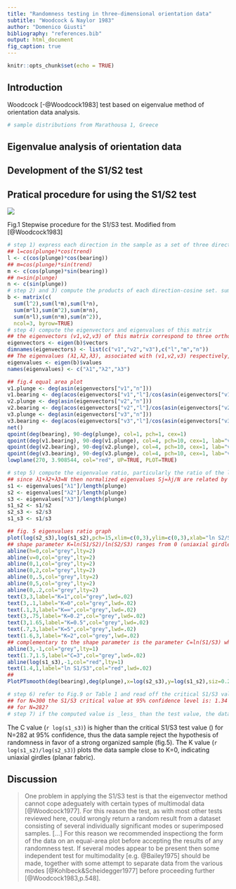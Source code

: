 ```yaml
---
title: "Randomness testing in three-dimensional orientation data"
subtitle: "Woodcock & Naylor 1983"
author: "Domenico Giusti"
bibliography: "references.bib"
output: html_document
fig_caption: true
---
```


```r
knitr::opts_chunk$set(echo = TRUE)
```

## Introduction

Woodcock [-@Woodcock1983] test based on eigenvalue method of orientation data analysis.

```r
# sample distributions from Marathousa 1, Greece
```


## Eigenvalue analysis of orientation data

## Development of the S1/S2 test

## Pratical procedure for using the S1/S2 test

![](Woodcock1983.png)

Fig.1 Stepwise procedure for the S1/S3 test. Modified from [@Woodcock1983]

```r
# step 1) express each direction in the sample as a set of three direction cosines. If the data are in the form of trend and plunge, the formulae are:
## l=cos(plunge)*cos(trend)
l <- c(cos(plunge)*cos(bearing))
## m=cos(plunge)*sin(trend)
m <- c(cos(plunge)*sin(bearing))
## n=sin(plunge)
n <- c(sin(plunge))
# step 2) and 3) compute the products of each direction-cosine set. sum the products over the whole data sample to give the orientation tensor
b <- matrix(c(
  sum(l^2),sum(l*m),sum(l*n),
  sum(m*l),sum(m^2),sum(m*n),
  sum(n*l),sum(n*m),sum(n^2)),
  ncol=3, byrow=TRUE)
# step 4) compute the eigenvectors and eigenvalues of this matrix
## the eigenvectors (v1,v2,v3) of this matrix correspond to three orthogonal 'principal axes' of the data sample. Axis v1 is an estimate of the mean direction of the data; v3 is the pole to any girdle present in the data [@Watson1966]
eigenvectors <- eigen(b)$vectors
dimnames(eigenvectors) <- list(c("v1","v2","v3"),c("l","m","n"))
## The eigenvalues (λ1,λ2,λ3), associated with (v1,v2,v3) respectively, describe the shape of the data sample [@Watson1966; @Mark1974; @Woodcock1973; @Woodcock1977]
eigenvalues <- eigen(b)$values
names(eigenvalues) <- c("λ1","λ2","λ3")
```

```r
## fig.4 equal area plot
v1.plunge <- deg(asin(eigenvectors["v1","n"]))
v1.bearing <- deg(acos(eigenvectors["v1","l"]/cos(asin(eigenvectors["v1","n"]))))
v2.plunge <- deg(asin(eigenvectors["v2","n"]))
v2.bearing <- deg(acos(eigenvectors["v2","l"]/cos(asin(eigenvectors["v2","n"]))))
v3.plunge <- deg(asin(eigenvectors["v3","n"]))
v3.bearing <- deg(acos(eigenvectors["v3","l"]/cos(asin(eigenvectors["v3","n"]))))
net()
qpoint(deg(bearing), 90-deg(plunge), col=1, pch=1, cex=1)
qpoint(deg(v1.bearing), 90-deg(v1.plunge), col=4, pch=10, cex=1, lab="v1")
qpoint(deg(v2.bearing), 90-deg(v2.plunge), col=4, pch=10, cex=1, lab="v2")
qpoint(deg(v3.bearing), 90-deg(v3.plunge), col=4, pch=10, cex=1, lab="v3")
lowplane(270, 3.908544, col="red", UP=TRUE, PLOT=TRUE)
```

```r
# step 5) compute the eigenvalue ratio, particularly the ratio of the largest to smallest eigenvalue (S1/S3=λ1/λ3)
## since λ1+λ2+λ3=N then normalized eigenvalues Sj=λj/N are related by S1+S2+S3=1. A data cluster has S1>S2~=S3 and a data girdle has S1~=S2>S3
s1 <- eigenvalues["λ1"]/length(plunge)
s2 <- eigenvalues["λ2"]/length(plunge)
s3 <- eigenvalues["λ3"]/length(plunge)
s1_s2 <- s1/s2
s2_s3 <- s2/s3
s1_s3 <- s1/s3
```

```r
## fig. 5 eigenvalues ratio graph
plot(log(s2_s3),log(s1_s2),pch=15,xlim=c(0,3),ylim=c(0,3),xlab="ln S2/S3",ylab="ln S1/S2", main="Woodcock diagram")
## shape parameter K=ln(S1/S2)/ln(S2/S3) ranges from 0 (uniaxial girdles) to infinite (uniaxial clusters)
abline(h=0,col="grey",lty=2)
abline(v=0,col="grey",lty=2)
abline(0,1,col="grey",lty=2)
abline(0,2,col="grey",lty=2)
abline(0,.5,col="grey",lty=2)
abline(0,5,col="grey",lty=2)
abline(0,.2,col="grey",lty=2)
text(3,3,label="K=1",col="grey",lwd=.02)
text(3,.1,label="K=0",col="grey",lwd=.02)
text(.1,3,label="K=∞",col="grey",lwd=.02)
text(3,.75,label="K=0.2",col="grey",lwd=.02)
text(3,1.65,label="K=0.5",col="grey",lwd=.02)
text(.7,3,label="K=5",col="grey",lwd=.02)
text(1.6,3,label="K=2",col="grey",lwd=.02)
## complementary to the shape parameter is the parameter C=ln(S1/S3) which expresses the 'strength' of the preferred orientation in the data sample [@Woodcock1977]. Strongly organized samples have larger C and plot further from the origin of the ratio graph. A perfect uniform distribution of data would have C=0 and would plot at the origin with S1=S2=S3=1/3. Random samples will also plot close to the origin and have low C values, suggesting that this parameter might be used as a test statistic for randomness
abline(3,-1,col="grey",lty=1)
text(1.7,1.5,label="C=3",col="grey",lwd=.02)
abline(log(s1_s3),-1,col="red",lty=1)
text(1.4,1,label="ln S1/S3",col="red",lwd=.02)
##
PlotPTsmooth(deg(bearing),deg(plunge),x=log(s2_s3),y=log(s1_s2),siz=0.2,IMAGE=TRUE,CONT=TRUE,add=TRUE)
```

```r
# step 6) refer to Fig.9 or Table 1 and read off the critical S1/S3 value for the appropriate sample size and required confidence level. Note that for a small sample size a 95% confidence level is appropriate
## for N=300 the S1/S3 critical value at 95% confidence level is: 1.34
## for N=282?
# step 7) if the computed value is _less_ than the test value, the data sample cannot be distinguished from a random sample at this confidence level
```

The C value (`r log(s1_s3)`) is higher than the critical S1/S3 test value () for N=282 at 95% confidence, thus the data sample reject the hypothesis of randomness in favor of a strong organized sample (fig.5). The K value (`r log(s1_s2)/log(s2_s3)`) plots the data sample close to K=0, indicating uniaxial girdles (planar fabric).

## Discussion

> One problem in applying the S1/S3 test is that the eigenvector method cannot cope adeguately with certain types of multimodal data [@Woodcock1977]. For this reason the test, as with most other tests reviewed here, could wrongly return a random result from a dataset consisting of several individually significant modes or superimposed samples. [...] For this reason we recommended inspectiong the form of the data on an equal-area plot before accepting the results of any randomness test. If several modes appear to be present then some independent test for multimodality [e.g. @Bailey1975] should be made, together with some attempt to separate data from the various modes [@Kohlbeck&Scheidegger1977] before proceeding further [@Woodcock1983,p.548].